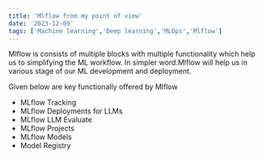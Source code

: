 ```yaml
---
title: 'Mlflow from my point of view'
date: '2023-12-09'
tags: ['Machine learning','Deep learning','MLOps','Mlflow']
---
```


Mlflow is consists of multiple blocks with multiple functionality which help us to simplifying the ML workflow.
In simpler word.Mlflow will help us in various stage of our ML development and deployment.

Given below are key functionally offered by Mlflow

- MLflow Tracking
- MLflow Deployments for LLMs
- MLflow LLM Evaluate
- MLflow Projects
- MLflow Models
- Model Registry
